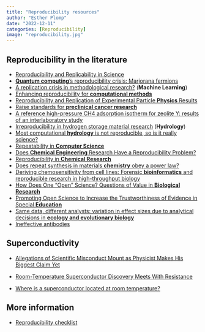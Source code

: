 ```yaml
---
title: "Reproducibility resources"
author: "Esther Plomp"
date: "2022-12-11"
categories: [Reproducibility]
image: "reproducibility.jpg"
---
```


## Reproducibility in the literature

-   [Reproducibility and Replicability in Science](https://www.nap.edu/read/25303/chapter/1)
-   [**Quantum computing**'s reproducibility crisis: Marjorana fermions](https://www.nature.com/articles/d41586-021-00954-8)
-   [A replication crisis in methodological research?](https://doi.org/10.1111/1740-9713.01444) (**Machine Learning**)
-   [Enhancing reproducibility for **computational methods**](https://science.sciencemag.org/content/354/6317/1240)
-   [Reproducibility and Replication of Experimental Particle **Physics** Results](https://doi.org/10.1162/99608f92.250f995b)
-   [Raise standards for **preclinical cancer research**](https://doi.org/10.1038/483531a)
-   [A reference high-pressure CH4 adsorption isotherm for zeolite Y: results of an interlaboratory study](https://doi.org/10.1007/s10450-020-00253-0)
-   [Irreproducibility in hydrogen storage material research](https://doi.org/10.1039/C6EE01435F) (**Hydrology**)
-   [Most computational **hydrology** is not reproducible, so is it really science?](https://doi.org/10.1002/2016WR019285)
-   [Repeatability in **Computer Science**](http://repeatability.cs.arizona.edu/)
-   [Does **Chemical Engineering** Research Have a Reproducibility Problem?](https://doi.org/10.1146/annurev-chembioeng-%20060718-030323)
-   [Reproducibility in **Chemical Research**](https://onlinelibrary.wiley.com/doi/full/10.1002/anie.201606591)
-   [Does repeat synthesis in materials **chemistry** obey a power law?](https://doi.org/10.1073/pnas.1918484117)
-   [Deriving chemosensitivity from cell lines: Forensic **bioinformatics** and reproducible research in high-throughput biology](https://doi.org/10.1214/09-AOAS291)
-   [How Does One "Open" Science? Questions of Value in **Biological Research**](https://doi.org/10.1177%2F0162243916672071)
-   [Promoting Open Science to Increase the Trustworthiness of Evidence in Special **Education**](https://doi.org/10.1177%2F0014402918793138)
-   [Same data, different analysts: variation in effect sizes due to analytical decisions in **ecology and evolutionary biology**](https://doi.org/10.32942/X2GG62)
-   [Ineffective antibodies](https://elifesciences.org/digests/91645/ineffective-antibodies)

## Superconductivity

-   [Allegations of Scientific Misconduct Mount as Physicist Makes His Biggest Claim Yet](https://physics.aps.org/articles/v16/40)

-   [Room-Temperature Superconductor Discovery Meets With Resistance](https://www.quantamagazine.org/room-temperature-superconductor-discovery-meets-with-resistance-20230308/)

-   [Where is a superconductor located at room temperature?](https://www.taylordailypress.net/where-is-a-superconductor-located-at-room-temperature/)

## More information

-   [Reproducibility checklist](https://estherplomp.github.io/TNW-OS-support/posts/reproducibility-checklist/)
